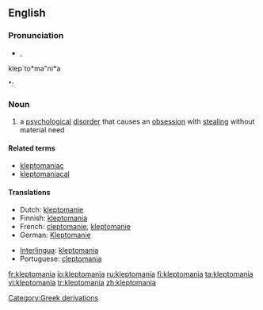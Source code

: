 ==English==

===Pronunciation===
* {{IPA|/ˌklɛptəˈmeɪniə/ or /-ˈmeɪnjə/}}, {{SAMPA|/%klEpt@"meIni@/ or /-"meInj@/}}
klep`to*ma"ni*a
*: {{rhymes|eɪniə}}

===Noun===
{{en-noun|-}}

# {{psychology}} a [[psychological]] [[disorder]] that causes an [[obsession]] with [[steal]]ing without material need

====Related terms====
* [[kleptomaniac]]
* [[kleptomaniacal]]

====Translations====
{{top}}
* Dutch: [[kleptomanie]] {{f}}
* Finnish: [[#Finnish|kleptomania]]
* French: [[cleptomanie]], [[kleptomanie]] {{f}}
* German: [[Kleptomanie]] {{f}}
{{mid}}
* [[Interlingua]]: [[#Interlingua|kleptomania]]
* Portuguese: [[cleptomania]] {{f}}
{{bottom}}

[[Category:Greek derivations]]

[[fr:kleptomania]]
[[io:kleptomania]]
[[ru:kleptomania]]
[[fi:kleptomania]]
[[ta:kleptomania]]
[[vi:kleptomania]]
[[tr:kleptomania]]
[[zh:kleptomania]]